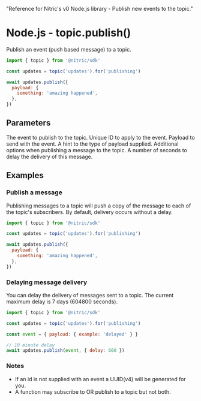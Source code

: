   "Reference for Nitric's v0 Node.js library - Publish new events to the topic."

# Node.js - topic.publish()

Publish an event (push based message) to a topic.

```javascript
import { topic } from '@nitric/sdk'

const updates = topic('updates').for('publishing')

await updates.publish({
  payload: {
    something: 'amazing happened',
  },
})
```

## Parameters

<Properties>
  <Property name="event" required type="NitricEvent">
    The event to publish to the topic.
    <Properties nested>
      <Property name="id" type="string">
        Unique ID to apply to the event.
      </Property>
      <Property name="payload" required type="Record<string, any>">
        Payload to send with the event.
      </Property>
      <Property name="payloadType" type="string">
        A hint to the type of payload supplied.
      </Property>
    </Properties>
  </Property>
  <Property name="opts" type="object">
    Additional options when publishing a message to the topic.
    <Properties nested>
      <Property name="delay" type="number">
        A number of seconds to delay the delivery of this message.
      </Property>
    </Properties>
  </Property>
</Properties>

## Examples

### Publish a message

Publishing messages to a topic will push a copy of the message to each of the topic's subscribers. By default, delivery occurs without a delay.

```javascript
import { topic } from '@nitric/sdk'

const updates = topic('updates').for('publishing')

await updates.publish({
  payload: {
    something: 'amazing happened',
  },
})
```

### Delaying message delivery

You can delay the delivery of messages sent to a topic. The current maximum delay is 7 days (604800 seconds).

```javascript
import { topic } from '@nitric/sdk'

const updates = topic('updates').for('publishing')

const event = { payload: { example: 'delayed' } }

// 10 minute delay
await updates.publish(event, { delay: 600 })
```

### Notes

- If an id is not supplied with an event a UUID(v4) will be generated for you.
- A function may subscribe to OR publish to a topic but not both.
